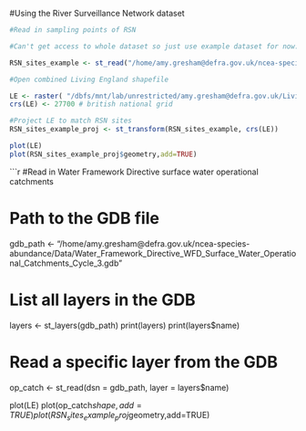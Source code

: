 #Using the River Surveillance Network dataset

```r
#Read in sampling points of RSN

#Can't get access to whole dataset so just use example dataset for now:

RSN_sites_example <- st_read("/home/amy.gresham@defra.gov.uk/ncea-species-abundance/Data/RSN_2024_latlon_coords_XYTableToPoint_ExportFeatures.shp")

#Open combined Living England shapefile

LE <- raster( "/dbfs/mnt/lab/unrestricted/amy.gresham@defra.gov.uk/Living_England_2022_2023_whole_raster.tif")
crs(LE) <- 27700 # british national grid

#Project LE to match RSN sites
RSN_sites_example_proj <- st_transform(RSN_sites_example, crs(LE))

plot(LE)
plot(RSN_sites_example_proj$geometry,add=TRUE)
```

```r
#Read in Water Framework Directive surface water operational catchments

# Path to the GDB file
gdb_path <- "/home/amy.gresham@defra.gov.uk/ncea-species-abundance/Data/Water_Framework_Directive_WFD_Surface_Water_Operational_Catchments_Cycle_3.gdb"

# List all layers in the GDB
layers <- st_layers(gdb_path)
print(layers)
print(layers$name)

# Read a specific layer from the GDB
op_catch <- st_read(dsn = gdb_path, layer = layers$name)

plot(LE)
plot(op_catch$shape,add=TRUE)
plot(RSN_sites_example_proj$geometry,add=TRUE)